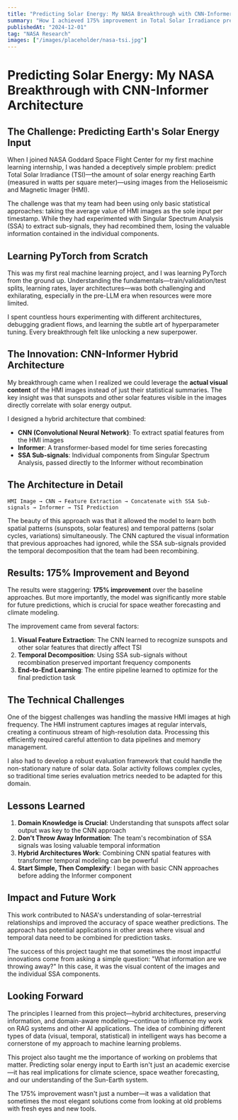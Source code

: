 ```yaml
---
title: "Predicting Solar Energy: My NASA Breakthrough with CNN-Informer Architecture"
summary: "How I achieved 175% improvement in Total Solar Irradiance prediction using innovative deep learning approaches at NASA Goddard Space Flight Center."
publishedAt: "2024-12-01"
tag: "NASA Research"
images: ["/images/placeholder/nasa-tsi.jpg"]
---
```


# Predicting Solar Energy: My NASA Breakthrough with CNN-Informer Architecture

## The Challenge: Predicting Earth's Solar Energy Input

When I joined NASA Goddard Space Flight Center for my first machine learning internship, I was handed a deceptively simple problem: predict Total Solar Irradiance (TSI)—the amount of solar energy reaching Earth (measured in watts per square meter)—using images from the Helioseismic and Magnetic Imager (HMI).

The challenge was that my team had been using only basic statistical approaches: taking the average value of HMI images as the sole input per timestamp. While they had experimented with Singular Spectrum Analysis (SSA) to extract sub-signals, they had recombined them, losing the valuable information contained in the individual components.

## Learning PyTorch from Scratch

This was my first real machine learning project, and I was learning PyTorch from the ground up. Understanding the fundamentals—train/validation/test splits, learning rates, layer architectures—was both challenging and exhilarating, especially in the pre-LLM era when resources were more limited.

I spent countless hours experimenting with different architectures, debugging gradient flows, and learning the subtle art of hyperparameter tuning. Every breakthrough felt like unlocking a new superpower.

## The Innovation: CNN-Informer Hybrid Architecture

My breakthrough came when I realized we could leverage the **actual visual content** of the HMI images instead of just their statistical summaries. The key insight was that sunspots and other solar features visible in the images directly correlate with solar energy output.

I designed a hybrid architecture that combined:
- **CNN (Convolutional Neural Network)**: To extract spatial features from the HMI images
- **Informer**: A transformer-based model for time series forecasting
- **SSA Sub-signals**: Individual components from Singular Spectrum Analysis, passed directly to the Informer without recombination

## The Architecture in Detail

```
HMI Image → CNN → Feature Extraction → Concatenate with SSA Sub-signals → Informer → TSI Prediction
```

The beauty of this approach was that it allowed the model to learn both spatial patterns (sunspots, solar features) and temporal patterns (solar cycles, variations) simultaneously. The CNN captured the visual information that previous approaches had ignored, while the SSA sub-signals provided the temporal decomposition that the team had been recombining.

## Results: 175% Improvement and Beyond

The results were staggering: **175% improvement** over the baseline approaches. But more importantly, the model was significantly more stable for future predictions, which is crucial for space weather forecasting and climate modeling.

The improvement came from several factors:
1. **Visual Feature Extraction**: The CNN learned to recognize sunspots and other solar features that directly affect TSI
2. **Temporal Decomposition**: Using SSA sub-signals without recombination preserved important frequency components
3. **End-to-End Learning**: The entire pipeline learned to optimize for the final prediction task

## The Technical Challenges

One of the biggest challenges was handling the massive HMI images at high frequency. The HMI instrument captures images at regular intervals, creating a continuous stream of high-resolution data. Processing this efficiently required careful attention to data pipelines and memory management.

I also had to develop a robust evaluation framework that could handle the non-stationary nature of solar data. Solar activity follows complex cycles, so traditional time series evaluation metrics needed to be adapted for this domain.

## Lessons Learned

1. **Domain Knowledge is Crucial**: Understanding that sunspots affect solar output was key to the CNN approach
2. **Don't Throw Away Information**: The team's recombination of SSA signals was losing valuable temporal information
3. **Hybrid Architectures Work**: Combining CNN spatial features with transformer temporal modeling can be powerful
4. **Start Simple, Then Complexify**: I began with basic CNN approaches before adding the Informer component

## Impact and Future Work

This work contributed to NASA's understanding of solar-terrestrial relationships and improved the accuracy of space weather predictions. The approach has potential applications in other areas where visual and temporal data need to be combined for prediction tasks.

The success of this project taught me that sometimes the most impactful innovations come from asking a simple question: "What information are we throwing away?" In this case, it was the visual content of the images and the individual SSA components.

## Looking Forward

The principles I learned from this project—hybrid architectures, preserving information, and domain-aware modeling—continue to influence my work on RAG systems and other AI applications. The idea of combining different types of data (visual, temporal, statistical) in intelligent ways has become a cornerstone of my approach to machine learning problems.

This project also taught me the importance of working on problems that matter. Predicting solar energy input to Earth isn't just an academic exercise—it has real implications for climate science, space weather forecasting, and our understanding of the Sun-Earth system.

The 175% improvement wasn't just a number—it was a validation that sometimes the most elegant solutions come from looking at old problems with fresh eyes and new tools. 